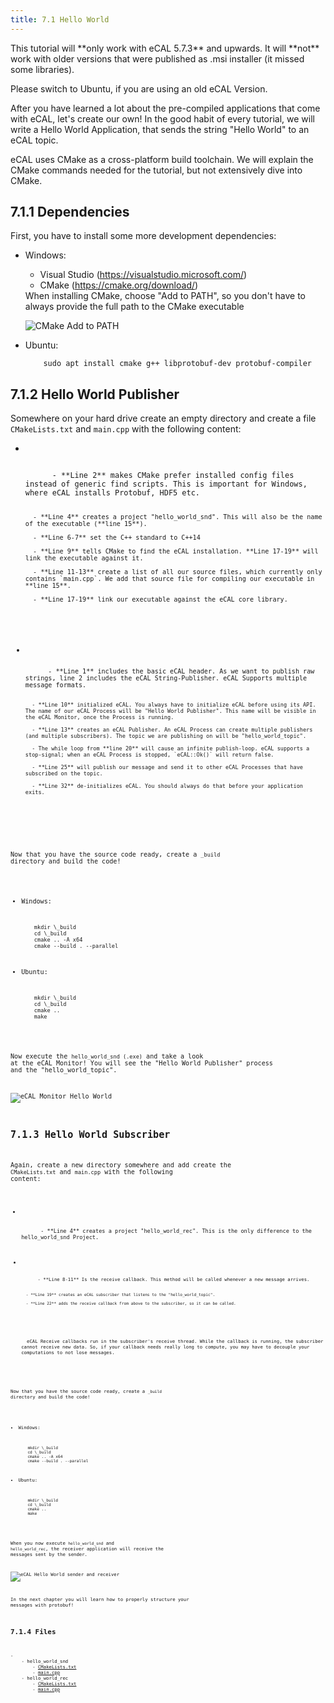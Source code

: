 ```yaml
---
title: 7.1 Hello World
---
```





<Aside type="caution" title="Important for Windows">
This tutorial will **only work with eCAL 5.7.3** and upwards.
It will **not** work with older versions that were published as .msi installer (it missed some libraries).

Please switch to Ubuntu, if you are using an old eCAL Version.
</Aside>

After you have learned a lot about the pre-compiled applications that come with eCAL, let's create our own!
In the good habit of every tutorial, we will write a Hello World Application, that sends the string "Hello World" to an eCAL topic.

eCAL uses CMake as a cross-platform build toolchain.
We will explain the CMake commands needed for the tutorial, but not extensively dive into CMake.

## 7.1.1 Dependencies

First, you have to install some more development dependencies:

- Windows:
    - Visual Studio (https://visualstudio.microsoft.com/)
    - CMake (https://cmake.org/download/)

    <Aside type="tip">
    When installing CMake, choose "Add to PATH", so you don't have to always provide the full path to the CMake executable

    ![CMake Add to PATH](../../../../assets/cmake_setup_cut.svg)
    </Aside>


- Ubuntu:
    ```shell
        sudo apt install cmake g++ libprotobuf-dev protobuf-compiler
    ```

## 7.1.2 Hello World Publisher

Somewhere on your hard drive create an empty directory and create a file `CMakeLists.txt` and `main.cpp` with the following content:

- <Code code={sndCMakeListsTXT} lang="cmake" title="CMakeLists.txt"/>
    <Aside title="What is happening here?">
        - **Line 2** makes CMake prefer installed config files instead of generic find scripts. This is important for Windows, where eCAL installs Protobuf, HDF5 etc.

        - **Line 4** creates a project "hello_world_snd". This will also be the name of the executable (**line 15**).

        - **Line 6-7** set the C++ standard to C++14

        - **Line 9** tells CMake to find the eCAL installation. **Line 17-19** will link the executable against it.

        - **Line 11-13** create a list of all our source files, which currently only contains `main.cpp`. We add that source file for compiling our executable in **line 15**.

        - **Line 17-19** link our executable against the eCAL core library.
    </Aside>

- <Code code={sndMainCPP} lang="cpp" title="main.cpp"/>
    <Aside title="What is happening here?">
        - **Line 1** includes the basic eCAL header. As we want to publish raw strings, line 2 includes the eCAL String-Publisher. eCAL Supports multiple message formats.

        - **Line 10** initialized eCAL. You always have to initialize eCAL before using its API. The name of our eCAL Process will be "Hello World Publisher". This name will be visible in the eCAL Monitor, once the Process is running.

        - **Line 13** creates an eCAL Publisher. An eCAL Process can create multiple publishers (and multiple subscribers). The topic we are publishing on will be "hello_world_topic".

        - The while loop from **line 20** will cause an infinite publish-loop. eCAL supports a stop-signal; when an eCAL Process is stopped, `eCAL::Ok()` will return false.

        - **Line 25** will publish our message and send it to other eCAL Processes that have subscribed on the topic.

        - **Line 32** de-initializes eCAL. You should always do that before your application exits.
    </Aside>

Now that you have the source code ready, create a `_build` directory and build the code!

- Windows:
    ```shell
        mkdir \_build
        cd \_build
        cmake .. -A x64
        cmake --build . --parallel
    ```

- Ubuntu:
    ```shell
        mkdir \_build
        cd \_build
        cmake ..
        make
    ```

Now execute the `hello_world_snd (.exe)` and take a look at the eCAL Monitor! You will see the "Hello World Publisher" process and the "hello_world_topic".

![eCAL Monitor Hello World](../../../../assets/hello_world_snd_monitor.png)

## 7.1.3 Hello World Subscriber

Again, create a new directory somewhere and add create the `CMakeLists.txt` and `main.cpp` with the following content:

- <Code code={recCMakeListsTXT} lang="cmake" title="CMakeLists.txt"/>
    <Aside title="What is happening here?">
        - **Line 4** creates a project "hello_world_rec". This is the only difference to the hello_world_snd Project.
    </Aside>

- <Code code={recMainCPP} lang="cpp" title="main.cpp"/>
    <Aside title="What is happening here?">
        - **Line 8-11** Is the receive callback. This method will be called whenever a new message arrives.

        - **Line 19** creates an eCAL subscriber that listens to the "hello_world_topic".

        - **Line 22** adds the receive callback from above to the subscriber, so it can be called.
    </Aside>
    <Aside type="danger" title="Important">
    eCAL Receive callbacks run in the subscriber's receive thread. While the callback is running, the subscriber cannot receive new data. So, if your callback needs really long to compute, you may have to decouple your computations to not lose messages.
    </Aside>

Now that you have the source code ready, create a `_build` directory and build the code!

- Windows:
    ```shell
        mkdir \_build
        cd \_build
        cmake .. -A x64
        cmake --build . --parallel
    ```

- Ubuntu:
    ```shell
        mkdir \_build
        cd \_build
        cmake ..
        make
    ```

When you now execute `hello_world_snd` and `hello_world_rec`, the receiver application will receive the messages sent by the sender.

![eCAL Hello World sender and receiver](../../../../assets/hello_world_snd_rec.png)

In the next chapter you will learn how to properly structure your messages with protobuf!

## 7.1.4 Files
<FileTree>
- ‎
    - hello_world_snd
        - <a href="/src/assets/files/hello_world/hello_world_snd/CMakeLists.txt" download>CMakeLists.txt</a>
        - <a href="/src/assets/files/hello_world/hello_world_snd/main.cpp" download>main.cpp</a>
    - hello_world_rec
        - <a href="/src/assets/files/hello_world/hello_world_rec/CMakeLists.txt" download>CMakeLists.txt</a>
        - <a href="/src/assets/files/hello_world/hello_world_rec/main.cpp" download>main.cpp</a>
</FileTree>
